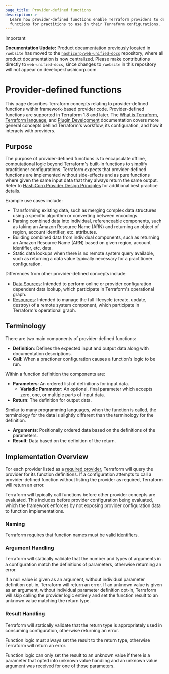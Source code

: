 ```yaml
---
page_title: Provider-defined functions
description: >-
  Learn how provider-defined functions enable Terraform providers to define
  functions for practitions to use in their Terraform configurations.
---
```


> [!IMPORTANT]  
> **Documentation Update:** Product documentation previously located in `/website` has moved to the [`hashicorp/web-unified-docs`](https://github.com/hashicorp/web-unified-docs) repository, where all product documentation is now centralized. Please make contributions directly to `web-unified-docs`, since changes to `/website` in this repository will not appear on developer.hashicorp.com.

# Provider-defined functions

This page describes Terraform concepts relating to provider-defined functions within framework-based provider code. Provider-defined functions are supported in Terraform 1.8 and later. The [What is Terraform](/terraform/intro), [Terraform language](/terraform/language), and [Plugin Development](/terraform/plugin) documentation covers more general concepts behind Terraform's workflow, its configuration, and how it interacts with providers.

## Purpose

The purpose of provider-defined functions is to encapsulate offline, computational logic beyond Terraform's built-in functions to simplify practitioner configurations. Terraform expects that provider-defined functions are implemented without side-effects and as pure functions where given the same input data that they always return the same output. Refer to [HashiCorp Provider Design Principles](/terraform/plugin/best-practices/hashicorp-provider-design-principles) for additional best practice details.

Example use cases include:

* Transforming existing data, such as merging complex data structures using a specific algorithm or converting between encodings.
* Parsing combined data into individual, referenceable components, such as taking an Amazon Resource Name (ARN) and returning an object of region, account identifier, etc. attributes.
* Building combined data from individual components, such as returning an Amazon Resource Name (ARN) based on given region, account identifier, etc. data.
* Static data lookups when there is no remote system query available, such as returning a data value typically necessary for a practitioner configuration.

Differences from other provider-defined concepts include:

* [Data Sources](/terraform/plugin/framework/data-sources): Intended to perform online or provider configuration dependent data lookup, which participate in Terraform's operational graph.
* [Resources](/terraform/plugin/framework/resources): Intended to manage the full lifecycle (create, update, destroy) of a remote system component, which participate in Terraform's operational graph.

## Terminology

There are two main components of provider-defined functions:

* **Definition**: Defines the expected input and output data along with documentation descriptions.
* **Call**: When a practioner configuration causes a function's logic to be run.

Within a function definition the components are:

* **Parameters**: An ordered list of definitions for input data.
  * **Variadic Parameter**: An optional, final parameter which accepts zero, one, or multiple parts of input data.
* **Return**: The definition for output data.

Similar to many programming languages, when the function is called, the terminology for the data is slightly different than the terminology for the definition.

* **Arguments**: Positionally ordered data based on the definitions of the parameters.
* **Result**: Data based on the definition of the return.

## Implementation Overview

For each provider listed as a [required provider](/terraform/language/providers/requirements), Terraform will query the provider for its function definitions. If a configuration attempts to call a provider-defined function without listing the provider as required, Terraform will return an error.

Terraform will typically call functions before other provider concepts are evaluated. This includes before provider configuration being evaluated, which the framework enforces by not exposing provider configuration data to function implementations.

### Naming

Terraform requires that function names must be valid [identifiers](/terraform/language/syntax/configuration#identifiers).

### Argument Handling

Terraform will statically validate that the number and types of arguments in a configuration match the definitions of parameters, otherwise returning an error.

If a null value is given as an argument, without individual parameter definition opt-in, Terraform will return an error. If an unknown value is given as an argument, without individual parameter definition opt-in, Terraform will skip calling the provider logic entirely and set the function result to an unknown value matching the return type.

### Result Handling

Terraform will statically validate that the return type is appropriately used in consuming configuration, otherwise returning an error.

Function logic must always set the result to the return type, otherwise Terraform will return an error.

Function logic can only set the result to an unknown value if there is a parameter that opted into unknown value handling and an unknown value argument was received for one of those parameters.

